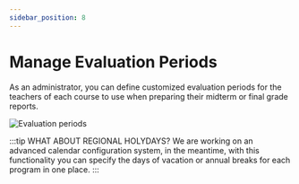 ```yaml
---
sidebar_position: 8
---
```


# Manage Evaluation Periods

As an administrator, you can define customized evaluation periods for the teachers of each course to use when preparing their midterm or final grade reports.

![Evaluation periods](/img/periodos_figma.png)

:::tip WHAT ABOUT REGIONAL HOLYDAYS?
We are working on an advanced calendar configuration system, in the meantime, with this functionality you can specify the days of vacation or annual breaks for each program in one place.
:::
